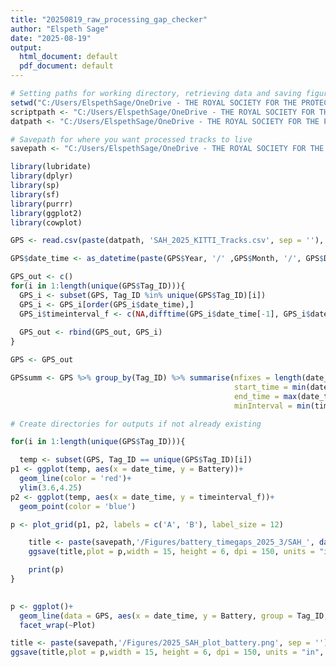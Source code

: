 ```yaml
---
title: "20250819_raw_processing_gap_checker"
author: "Elspeth Sage"
date: "2025-08-19"
output:
  html_document: default
  pdf_document: default
---
```


```r
# Setting paths for working directory, retrieving data and saving figures and outputs - CHANGE TO SUIT YOU
setwd("C:/Users/ElspethSage/OneDrive - THE ROYAL SOCIETY FOR THE PROTECTION OF BIRDS/Documents/BRAIDS/WORKING")
scriptpath <- "C:/Users/ElspethSage/OneDrive - THE ROYAL SOCIETY FOR THE PROTECTION OF BIRDS/Documents/BRAIDS/WORKING/Scripts/Preprocessing/"
datpath <- "C:/Users/ElspethSage/OneDrive - THE ROYAL SOCIETY FOR THE PROTECTION OF BIRDS/Documents/BRAIDS/WORKING/Data/Tracks_processed/KITTI/"

# Savepath for where you want processed tracks to live
savepath <- "C:/Users/ElspethSage/OneDrive - THE ROYAL SOCIETY FOR THE PROTECTION OF BIRDS/Documents/BRAIDS/WORKING/Outputs/Preprocessing_outputs"

```

```r
library(lubridate)
library(dplyr)
library(sp)
library(sf)
library(purrr)
library(ggplot2)
library(cowplot)
```

```r
GPS <- read.csv(paste(datpath, 'SAH_2025_KITTI_Tracks.csv', sep = ''), header = TRUE, sep = ",", stringsAsFactors=FALSE, row.names = NULL)

```

```r
GPS$date_time <- as_datetime(paste(GPS$Year, '/' ,GPS$Month, '/', GPS$Day, '/', GPS$Hour, ':', GPS$Minute, ':', GPS$Second))

GPS_out <- c()
for(i in 1:length(unique(GPS$Tag_ID))){
  GPS_i <- subset(GPS, Tag_ID %in% unique(GPS$Tag_ID)[i])
  GPS_i <- GPS_i[order(GPS_i$date_time),]
  GPS_i$timeinterval_f <- c(NA,difftime(GPS_i$date_time[-1], GPS_i$date_time[-length(GPS_i$date_time)], units = "secs"))
  
  GPS_out <- rbind(GPS_out, GPS_i)
}

GPS <- GPS_out 
```

```r
GPSsumm <- GPS %>% group_by(Tag_ID) %>% summarise(nfixes = length(date_time), 
                                                  start_time = min(date_time), 
                                                  end_time = max(date_time), 
                                                  minInterval = min(timeinterval_f, na.rm = TRUE), maxInterval = max(timeinterval_f, na.rm = TRUE), medianInterval = median(timeinterval_f, na.rm = TRUE))

```

```r
# Create directories for outputs if not already existing

for(i in 1:length(unique(GPS$Tag_ID))){

  temp <- subset(GPS, Tag_ID == unique(GPS$Tag_ID)[i])
p1 <- ggplot(temp, aes(x = date_time, y = Battery))+
  geom_line(color = 'red')+
  ylim(3.6,4.25)
p2 <- ggplot(temp, aes(x = date_time, y = timeinterval_f))+
  geom_point(color = 'blue')

p <- plot_grid(p1, p2, labels = c('A', 'B'), label_size = 12)

    title <- paste(savepath,'/Figures/battery_timegaps_2025_3/SAH_', date(temp$date_time[1]),'_', date(temp$date_time[nrow(temp)]),'_logger_', unique(GPS$Tag_ID)[i], '.png', sep = '') 
    ggsave(title,plot = p,width = 15, height = 6, dpi = 150, units = "in", device='png')

    print(p)
}
                       
```


```R
p <- ggplot()+
  geom_line(data = GPS, aes(x = date_time, y = Battery, group = Tag_ID, colour = as.factor(Tag_ID)), alpha = 0.5)+
  facet_wrap(~Plot)

title <- paste(savepath,'/Figures/2025_SAH_plot_battery.png', sep = '')
ggsave(title,plot = p,width = 15, height = 6, dpi = 150, units = "in", device='png')

```
